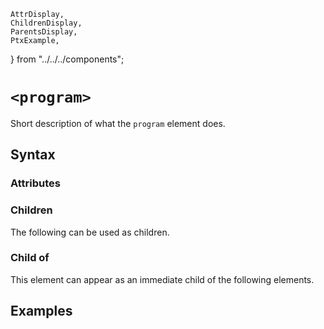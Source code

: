     AttrDisplay,
    ChildrenDisplay,
    ParentsDisplay,
    PtxExample,
} from "../../../components";

# `<program>`

Short description of what the `program` element does.

## Syntax

### Attributes

<AttrDisplay name="program" />

### Children

The following can be used as children.

<ChildrenDisplay name="program" />

### Child of

This element can appear as an immediate child of the following elements.

<ParentsDisplay name="program" />

## Examples

    